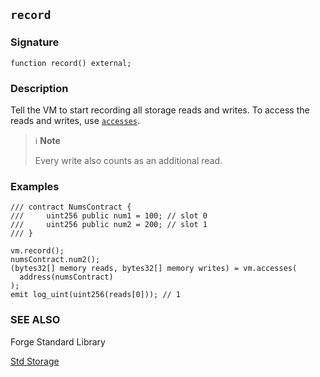 ## `record`

### Signature

```solidity
function record() external;
```

### Description

Tell the VM to start recording all storage reads and writes. To access the reads and writes, use [`accesses`](/reference/cheatcodes/accesses.mdx).

> ℹ️ **Note**
>
> Every write also counts as an additional read.

### Examples

```solidity
/// contract NumsContract {
///     uint256 public num1 = 100; // slot 0
///     uint256 public num2 = 200; // slot 1
/// }

vm.record();
numsContract.num2();
(bytes32[] memory reads, bytes32[] memory writes) = vm.accesses(
  address(numsContract)
);
emit log_uint(uint256(reads[0])); // 1
```

### SEE ALSO

Forge Standard Library

[Std Storage](/reference/forge-std/std-storage.md)
